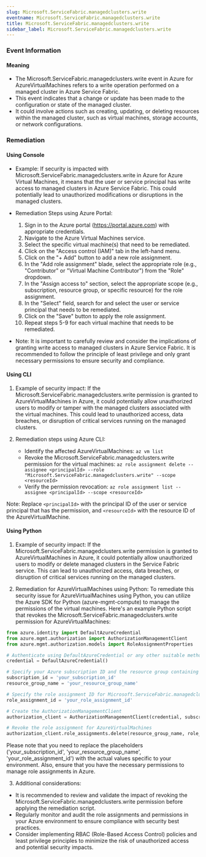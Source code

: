 ```yaml
--- 
slug: Microsoft.ServiceFabric.managedclusters.write
eventname: Microsoft.ServiceFabric.managedclusters.write
title: Microsoft.ServiceFabric.managedclusters.write
sidebar_label: Microsoft.ServiceFabric.managedclusters.write
---
```

                       
### Event Information

#### Meaning

- The Microsoft.ServiceFabric.managedclusters.write event in Azure for AzureVirtualMachines refers to a write operation performed on a managed cluster in Azure Service Fabric.
- This event indicates that a change or update has been made to the configuration or state of the managed cluster.
- It could involve actions such as creating, updating, or deleting resources within the managed cluster, such as virtual machines, storage accounts, or network configurations.

### Remediation

#### Using Console

- Example: If security is impacted with Microsoft.ServiceFabric.managedclusters.write in Azure for Azure Virtual Machines, it means that the user or service principal has write access to managed clusters in Azure Service Fabric. This could potentially lead to unauthorized modifications or disruptions in the managed clusters.

- Remediation Steps using Azure Portal:
  1. Sign in to the Azure portal (https://portal.azure.com) with appropriate credentials.
  2. Navigate to the Azure Virtual Machines service.
  3. Select the specific virtual machine(s) that need to be remediated.
  4. Click on the "Access control (IAM)" tab in the left-hand menu.
  5. Click on the "+ Add" button to add a new role assignment.
  6. In the "Add role assignment" blade, select the appropriate role (e.g., "Contributor" or "Virtual Machine Contributor") from the "Role" dropdown.
  7. In the "Assign access to" section, select the appropriate scope (e.g., subscription, resource group, or specific resource) for the role assignment.
  8. In the "Select" field, search for and select the user or service principal that needs to be remediated.
  9. Click on the "Save" button to apply the role assignment.
  10. Repeat steps 5-9 for each virtual machine that needs to be remediated.

- Note: It is important to carefully review and consider the implications of granting write access to managed clusters in Azure Service Fabric. It is recommended to follow the principle of least privilege and only grant necessary permissions to ensure security and compliance.

#### Using CLI

1. Example of security impact: If the Microsoft.ServiceFabric.managedclusters.write permission is granted to AzureVirtualMachines in Azure, it could potentially allow unauthorized users to modify or tamper with the managed clusters associated with the virtual machines. This could lead to unauthorized access, data breaches, or disruption of critical services running on the managed clusters.

2. Remediation steps using Azure CLI:
   - Identify the affected AzureVirtualMachines: `az vm list`
   - Revoke the Microsoft.ServiceFabric.managedclusters.write permission for the virtual machines: `az role assignment delete --assignee <principalId> --role "Microsoft.ServiceFabric.managedclusters.write" --scope <resourceId>`
   - Verify the permission revocation: `az role assignment list --assignee <principalId> --scope <resourceId>`

Note: Replace `<principalId>` with the principal ID of the user or service principal that has the permission, and `<resourceId>` with the resource ID of the AzureVirtualMachine.

#### Using Python

1. Example of security impact: If the Microsoft.ServiceFabric.managedclusters.write permission is granted to AzureVirtualMachines in Azure, it could potentially allow unauthorized users to modify or delete managed clusters in the Service Fabric service. This can lead to unauthorized access, data breaches, or disruption of critical services running on the managed clusters.

2. Remediation for AzureVirtualMachines using Python:
To remediate this security issue for AzureVirtualMachines using Python, you can utilize the Azure SDK for Python (azure-mgmt-compute) to manage the permissions of the virtual machines. Here's an example Python script that revokes the Microsoft.ServiceFabric.managedclusters.write permission for AzureVirtualMachines:

```python
from azure.identity import DefaultAzureCredential
from azure.mgmt.authorization import AuthorizationManagementClient
from azure.mgmt.authorization.models import RoleAssignmentProperties

# Authenticate using DefaultAzureCredential or any other suitable method
credential = DefaultAzureCredential()

# Specify your Azure subscription ID and the resource group containing the virtual machines
subscription_id = 'your_subscription_id'
resource_group_name = 'your_resource_group_name'

# Specify the role assignment ID for Microsoft.ServiceFabric.managedclusters.write
role_assignment_id = 'your_role_assignment_id'

# Create the AuthorizationManagementClient
authorization_client = AuthorizationManagementClient(credential, subscription_id)

# Revoke the role assignment for AzureVirtualMachines
authorization_client.role_assignments.delete(resource_group_name, role_assignment_id)
```

Please note that you need to replace the placeholders ('your_subscription_id', 'your_resource_group_name', 'your_role_assignment_id') with the actual values specific to your environment. Also, ensure that you have the necessary permissions to manage role assignments in Azure.

3. Additional considerations:
- It is recommended to review and validate the impact of revoking the Microsoft.ServiceFabric.managedclusters.write permission before applying the remediation script.
- Regularly monitor and audit the role assignments and permissions in your Azure environment to ensure compliance with security best practices.
- Consider implementing RBAC (Role-Based Access Control) policies and least privilege principles to minimize the risk of unauthorized access and potential security impacts.


 
